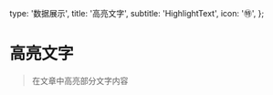   type: '数据展示',
  title: '高亮文字',
  subtitle: 'HighlightText',
  icon: '㊕',
};

<Box>

# 高亮文字

> 在文章中高亮部分文字内容

<SandboxGroup name="highlight-text" />
</Box>
<Box text={api} />
